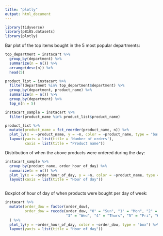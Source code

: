 ```yaml
---
title: "plotly"
output: html_document
---
```


```r
library(tidyverse)
library(p8105.datasets)
library(plotly)
```

Bar plot of the top items bought in the 5 most popular departments:

```r
top_department = instacart %>%
  group_by(department) %>%
  summarize(n = n()) %>%
  arrange(desc(n)) %>%
  head(5)

product_list = instacart %>%
  filter(department %in% top_department$department) %>%
  group_by(department, product_name) %>%
  summarize(n = n()) %>%
  group_by(department) %>%
  top_n(n = 5)

instacart_sample = instacart %>%
  filter(product_name %in% product_list$product_name)

product_list %>%
  mutate(product_name = fct_reorder(product_name, n)) %>%
  plot_ly(x = ~product_name, y = ~n, color = ~product_name, type = "bar") %>%
  layout(yaxis = list(title = 'Number of orders'),
         xaxis = list(title = "Product name"))
```


Distribution of when the above products were ordered during the day:

```r
instacart_sample %>%
  group_by(product_name, order_hour_of_day) %>%
  summarize(n = n()) %>%
  plot_ly(x = ~order_hour_of_day, y = ~n, color = ~product_name, type = 'scatter', mode = 'lines') %>%
  layout(xaxis = list(title = "Hour of day"))
  

```


Boxplot of hour of day of when products were bought per day of week:

```r
instacart %>%
  mutate(order_dow = factor(order_dow),
         order_dow = recode(order_dow, "0" = "Sun", "1" = "Mon", "2" = "Tues", 
                            "3" = "Wed", "4" = "Thurs", "5" = "Fri", "6" = "Sat")
  ) %>%
  plot_ly(y = ~order_hour_of_day, color = ~order_dow, type = "box") %>%
  layout(yaxis = list(title = "Hour of day"))
```





